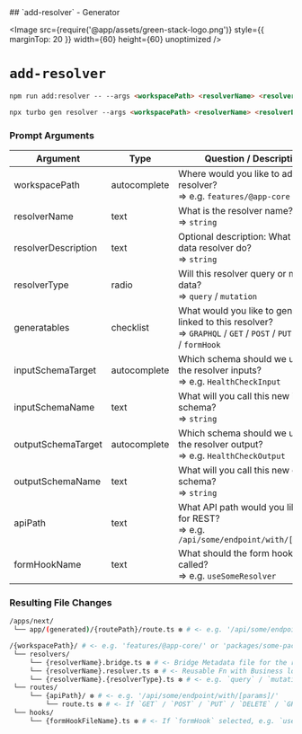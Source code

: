 
<TitleWrapper>
    ## `add-resolver` - Generator
</TitleWrapper>

<Image
    src={require('@app/assets/green-stack-logo.png')}
    style={{ marginTop: 20 }}
    width={60}
    height={60}
    unoptimized
/>

# `add-resolver`

```md copy
npm run add:resolver -- --args <workspacePath> <resolverName> <resolverDescription> <resolverType> ...
```

```md copy
npx turbo gen resolver --args <workspacePath> <resolverName> <resolverDescription> <resolverType> ...
```

<FileTree>
  <FileTree.Folder name="packages" defaultOpen>
    <FileTree.Folder name="@green-stack-core" defaultOpen>
      <FileTree.Folder name="generators" defaultOpen>
        <FileTree.File name="add-resolver.ts" />
      </FileTree.Folder>
    </FileTree.Folder>
  </FileTree.Folder>
</FileTree>

<div className="h-8" />

### Prompt Arguments

| Argument            | Type         | Question / Description                                                                                                       |
|---------------------|--------------|------------------------------------------------------------------------------------------------------------------------------|
| workspacePath       | autocomplete | Where would you like to add this resolver? <br/>=> e.g. `features/@app-core`                                                 |
| resolverName        | text         | What is the resolver name? <br/>=> `string`                                                                                  |
| resolverDescription | text         | Optional description: What will this data resolver do? <br/>=> `string`                                                      |
| resolverType        | radio        | Will this resolver query or mutate data? <br/>=> `query` / `mutation`                                                        |
| generatables        | checklist    | What would you like to generate linked to this resolver? <br/>=> `GRAPHQL` / `GET` / `POST` / `PUT` / `DELETE` / `formHook`  |
| inputSchemaTarget   | autocomplete | Which schema should we use for the resolver inputs? <br/>=> e.g. `HealthCheckInput`                                          |
| inputSchemaName     | text         | What will you call this new input schema? <br/>=> `string`                                                                   |
| outputSchemaTarget  | autocomplete | Which schema should we use for the resolver output? <br/>=> e.g. `HealthCheckOutput`                                                         |
| outputSchemaName    | text         | What will you call this new output schema? <br/>=> `string`                                                  |
| apiPath             | text         | What API path would you like to use for REST? <br/>=> e.g. `/api/some/endpoint/with/[params]/`                               |
| formHookName        | text         | What should the form hook be called? <br/>=> e.g. `useSomeResolver`                                                          |

<div className="h-8" />

### Resulting File Changes

```bash
/apps/next/
 └── app/(generated)/{routePath}/route.ts ❇️ # <- e.g. '/api/some/endpoint/with/[params]/' (Next.js route handler)

/{workspacePath}/ # <- e.g. 'features/@app-core/' or 'packages/some-package/'
 └── resolvers/
     └── {resolverName}.bridge.ts ❇️ # <- Bridge Metadata file for the resolver and API
     └── {resolverName}.resolver.ts ❇️ # <- Reusable Fn with Business logic (server only)
     └── {resolverName}.{resolverType}.ts ❇️ # <- e.g. `query` / `mutation` fetcher
 └── routes/
     └── {apiPath}/ ❇️ # <- e.g. '/api/some/endpoint/with/[params]/'
         └── route.ts ❇️ # <- If `GET` / `POST` / `PUT` / `DELETE` / `GRAPHQL` was selected
 └── hooks/
     └── {formHookFileName}.ts ❇️ # <- If `formHook` selected, e.g. `useResolverFormState.ts`
```

<div className="h-8" />
